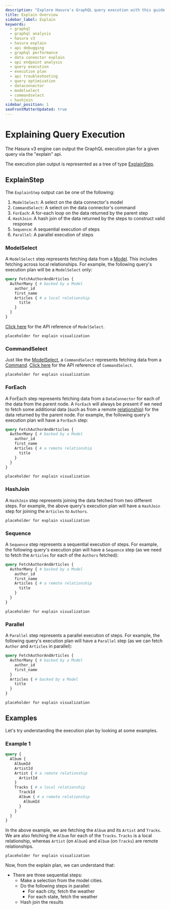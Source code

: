 ```yaml
---
description: "Explore Hasura's GraphQL query execution with this guide. Learn about various execution types like ModelSelect, CommandSelect, and HashJoin, and understand how Hasura's DDN optimizes query performance."
title: Explain Overview
sidebar_label: Explain
keywords:
  - graphql
  - graphql analysis
  - hasura v3
  - hasura explain
  - api debugging
  - graphql performance
  - data connector explain
  - api endpoint analysis
  - query execution
  - execution plan
  - api troubleshooting
  - query optimization
  - dataconnector
  - modelselect
  - commandselect
  - hashjoin
sidebar_position: 1
seoFrontMatterUpdated: true
---
```


# Explaining Query Execution

The Hasura v3 engine can output the GraphQL execution plan for a given query via the "explain" api.

The execution plan output is represented as a tree of type [ExplainStep](#explainstep).

## ExplainStep

The `ExplainStep` output can be one of the following:

1. `ModelSelect`: A select on the data connector's model
2. `CommandSelect`: A select on the data connector's command
3. `ForEach`: A for-each loop on the data returned by the parent step
4. `HashJoin`: A hash join of the data returned by the steps to construct valid response
5. `Sequence`: A sequential execution of steps
6. `Parallel`: A parallel execution of steps

### ModelSelect

A `ModelSelect` step represents fetching data from a [Model](/supergraph-modeling/models.mdx). This includes fetching
across local relationships. For example, the following query's execution plan will be a `ModelSelect` only:

```graphql
query FetchAuthorAndArticles {
  AuthorMany { # backed by a Model
    author_id
    first_name
    Articles { # a local relationship
      title
    }
  }
}
```

[Click here](./api-reference/#modelselect) for the API reference of `ModelSelect`.

`placeholder for explain visualization`

### CommandSelect

Just like the [ModelSelect](#modelselect), a `CommandSelect` represents fetching data from a
[Command](docs/supergraph-modeling/commands.mdx). [Click here](./api-reference/#commandselect) for the API reference of
`CommandSelect`.

`placeholder for explain visualization`

### ForEach

A ForEach step represents fetching data from a `DataConnector` for each of the data from the parent node. A `ForEach`
will always be present if we need to fetch some additional data (such as from a remote
[relationship](/supergraph-modeling/relationships.mdx)) for the data returned by the parent node. For example, the
following query's execution plan will have a `ForEach` step:

```graphql
query FetchAuthorAndArticles {
  AuthorMany { # backed by a Model
    author_id
    first_name
    Articles { # a remote relationship
      title
    }
  }
}
```

`placeholder for explain visualization`

### HashJoin

A `HashJoin` step represents joining the data fetched from two different steps. For example, the above query's execution
plan will have a `HashJoin` step for joining the `Articles` to `Authors`.

`placeholder for explain visualization`

### Sequence

A `Sequence` step represents a sequential execution of steps. For example, the following query's execution plan will
have a `Sequence` step (as we need to fetch the `Articles` for each of the `Authors` fetched):

```graphql
query FetchAuthorAndArticles {
  AuthorMany { # backed by a Model
    author_id
    first_name
    Articles { # a remote relationship
      title
    }
  }
}
```

`placeholder for explain visualization`

### Parallel

A `Parallel` step represents a parallel execution of steps. For example, the following query's execution plan will have
a `Parallel` step (as we can fetch `Author` and `Articles` in parallel):

```graphql
query FetchAuthorAndArticles {
  AuthorMany { # backed by a Model
    author_id
    first_name
  }
  Articles { # backed by a Model
    title
  }
}
```

`placeholder for explain visualization`

## Examples

Let's try understanding the execution plan by looking at some examples.

### Example 1

```graphql
query {
  Album {
    AlbumId
    ArtistId
    Artist { # a remote relationship
      ArtistId
    }
    Tracks { # a local relationship
      TrackId
      Album { # a remote relationship
        AlbumId
      }
    }
  }
}
```

In the above example, we are fetching the `Album` and its `Artist` and `Tracks`. We are also fetching the `Album` for
each of the `Tracks`. `Tracks` is a local relationship, whereas `Artist` (on `Album`) and `Album` (on `Tracks`) are
remote relationships.

`placeholder for explain visualization`

Now, from the explain plan, we can understand that:

- There are three sequential steps:
  - Make a selection from the model cities.
  - Do the following steps in parallel:
    - For each city, fetch the weather
    - For each state, fetch the weather
  - Hash join the results
